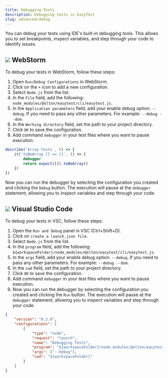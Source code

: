 ```yaml
---
title: Debugging Tests
description: Debugging tests in EasyTest
slug: advanced/debug
---
```


You can debug your tests using IDE's built-in debugging tools. This allows you to set breakpoints, inspect variables, and step through your code to identify issues.

## ![](../../../assets/WebStorm.svg) WebStorm

To debug your tests in WebStorm, follow these steps:

1. Open `Run/Debug Configurations` in WebStorm.
2. Click on the `+` icon to add a new configuration.
3. Select `Node.js` from the list.
4. In the `File` field, add the following: `node_modules/@olton/easytest/cli/easytest.js`.
5. In the `Application parameters` field, add your enable debug option: `--debug`. If you need to pass any other parameters. For example: `--debug --dom`.
6. In the `Working directory` field, set the path to your project directory.
7. Click `OK` to save the configuration.
8. Add command `debugger` in your test files where you want to pause execution.

```js title="example.test.js"
describe(`Array tests`, () => {
    it('toBeArray [] == []', () => {
        debugger
        return expect([]).toBeArray()
    })
})
```

Now you can run the debugger by selecting the configuration you created and clicking the `Debug` button. The execution will pause at the `debugger` statement, allowing you to inspect variables and step through your code.

## ![](../../../assets/VisualStudioCode.svg) Visual Studio Code

To debug your tests in VSC, follow these steps:

1. Open the `Run and Debug` panel in VSC (Ctrl+Shift+D).
2. Click on `create a launch.json file`.
3. Select `Node.js` from the list.
4. In the `program` field, add the following: `${workspaceFolder}/node_modules/@olton/easytest/cli/easytest.js`.
5. In the `args` field, add your enable debug option: `--debug`. If you need to pass any other parameters. For example: `--debug --dom`.
6. In the `cwd` field, set the path to your project directory.
7. Click `OK` to save the configuration.
8. Add command `debugger` in your test files where you want to pause execution.
9. Now you can run the debugger by selecting the configuration you created and clicking the `Run` button. The execution will pause at the `debugger` statement, allowing you to inspect variables and step through your code.

```json title="launch.json"
{
    "version": "0.2.0",
    "configurations": [
        {
            "type": "node",
            "request": "launch",
            "name": "Debugging Tests",
            "program": "${workspaceFolder}/node_modules/@olton/easytest/cli/easytest.js",
            "args": ["--debug"],
            "cwd": "${workspaceFolder}"
        }
    ]
}
```